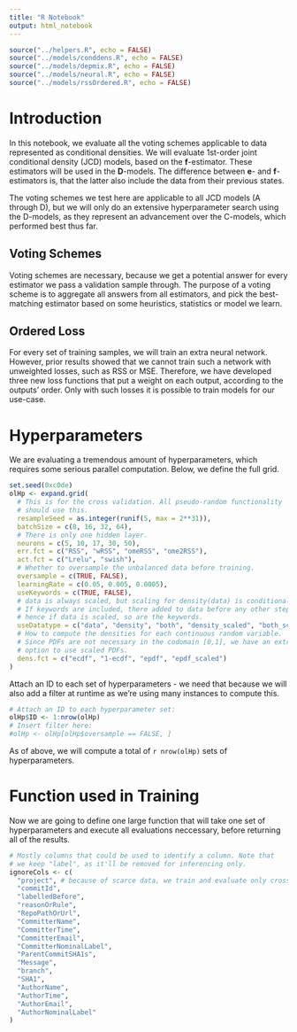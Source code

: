 ```yaml
---
title: "R Notebook"
output: html_notebook
---
```


```r
source("../helpers.R", echo = FALSE)
source("../models/conddens.R", echo = FALSE)
source("../models/depmix.R", echo = FALSE)
source("../models/neural.R", echo = FALSE)
source("../models/rssOrdered.R", echo = FALSE)
```


# Introduction

In this notebook, we evaluate all the voting schemes applicable to data represented as conditional densities. We will evaluate 1st-order joint conditional density (JCD) models, based on the $\boldsymbol f$-estimator. These estimators will be used in the $\boldsymbol D$-models. The difference between $\boldsymbol e$- and $\boldsymbol f$-estimators is, that the latter also include the data from their previous states.

The voting schemes we test here are applicable to all JCD models (A through D), but we will only do an extensive hyperparameter search using the D-models, as they represent an advancement over the C-models, which performed best thus far.

## Voting Schemes

Voting schemes are necessary, because we get a potential answer for every estimator we pass a validation sample through. The purpose of a voting scheme is to aggregate all answers from all estimators, and pick the best-matching estimator based on some heuristics, statistics or model we learn.

## Ordered Loss

For every set of training samples, we will train an extra neural network. However, prior results showed that we cannot train such a network with unweighted losses, such as RSS or MSE. Therefore, we have developed three new loss functions that put a weight on each output, according to the outputs' order. Only with such losses it is possible to train models for our use-case.



# Hyperparameters

We are evaluating a tremendous amount of hyperparameters, which requires some serious parallel computation. Below, we define the full grid.

```r
set.seed(0xc0de)
olHp <- expand.grid(
  # This is for the cross validation. All pseudo-random functionality
  # should use this.
  resampleSeed = as.integer(runif(5, max = 2**31)),
  batchSize = c(8, 16, 32, 64),
  # There is only one hidden layer.
  neurons = c(5, 10, 17, 30, 50),
  err.fct = c("RSS", "wRSS", "omeRSS", "ome2RSS"),
  act.fct = c("Lrelu", "swish"),
  # Whether to oversample the unbalanced data before training.
  oversample = c(TRUE, FALSE),
  learningRate = c(0.05, 0.005, 0.0005),
  useKeywords = c(TRUE, FALSE),
  # data is always scaled, but scaling for density(data) is conditional.
  # If keywords are included, there added to data before any other steps,
  # hence if data is scaled, so are the keywords.
  useDatatype = c("data", "density", "both", "density_scaled", "both_scaled"),
  # How to compute the densities for each continuous random variable.
  # Since PDFs are not necessary in the codomain [0,1], we have an extra
  # option to use scaled PDFs.
  dens.fct = c("ecdf", "1-ecdf", "epdf", "epdf_scaled")
)
```

Attach an ID to each set of hyperparameters - we need that because we will also add a filter at runtime as we're using many instances to compute this.

```r
# Attach an ID to each hyperparameter set:
olHp$ID <- 1:nrow(olHp)
# Insert filter here:
#olHp <- olHp[olHp$oversample == FALSE, ]
```

As of above, we will compute a total of `r nrow(olHp)` sets of hyperparameters.


# Function used in Training

Now we are going to define one large function that will take one set of hyperparameters and execute all evaluations neccessary, before returning all of the results.

```r
# Mostly columns that could be used to identify a column. Note that
# we keep "label", as it'll be removed for inferencing only.
ignoreCols <- c(
  "project", # because of scarce data, we train and evaluate only cross-project
  "commitId",
  "labelledBefore",
  "reasonOrRule",
  "RepoPathOrUrl",
  "CommitterName",
  "CommitterTime",
  "CommitterEmail",
  "CommitterNominalLabel",
  "ParentCommitSHA1s",
  "Message",
  "branch",
  "SHA1",
  "AuthorName",
  "AuthorTime",
  "AuthorEmail",
  "AuthorNominalLabel"
)
```


```r

```





















